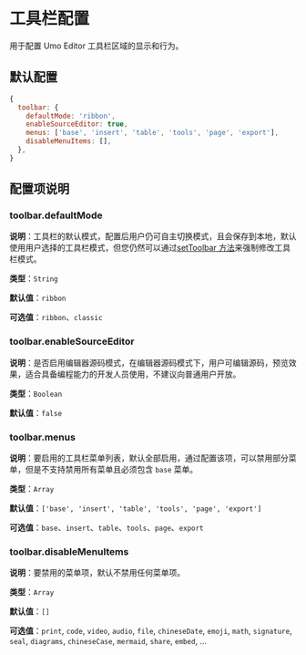 # 工具栏配置

用于配置 Umo Editor 工具栏区域的显示和行为。

## 默认配置

```js
{
  toolbar: {
    defaultMode: 'ribbon',
    enableSourceEditor: true,
    menus: ['base', 'insert', 'table', 'tools', 'page', 'export'],
    disableMenuItems: [],
  },
}
```

## 配置项说明

### toolbar.defaultMode

**说明**：工具栏的默认模式，配置后用户仍可自主切换模式，且会保存到本地，默认使用用户选择的工具栏模式，但您仍然可以通过[setToolbar 方法](../methods#settoolbar)来强制修改工具栏模式。

**类型**：`String`

**默认值**：`ribbon`

**可选值**：`ribbon`、`classic`

### toolbar.enableSourceEditor

**说明**：是否启用编辑器源码模式，在编辑器源码模式下，用户可编辑源码，预览效果，适合具备编程能力的开发人员使用，不建议向普通用户开放。

**类型**：`Boolean`

**默认值**：`false`

### toolbar.menus

**说明**：要启用的工具栏菜单列表，默认全部启用，通过配置该项，可以禁用部分菜单，但是不支持禁用所有菜单且必须包含 `base` 菜单。

**类型**：`Array`

**默认值**：`['base', 'insert', 'table', 'tools', 'page', 'export']`

**可选值**：`base`、`insert`、`table`、`tools`、`page`、`export`

### toolbar.disableMenuItems

**说明**：要禁用的菜单项，默认不禁用任何菜单项。

**类型**：`Array`

**默认值**：`[]`

**可选值**：`print`, `code`, `video`, `audio`, `file`, `chineseDate`, `emoji`, `math`, `signature`, `seal`, `diagrams`, `chineseCase`, `mermaid`,  `share`,  `embed`, ...

